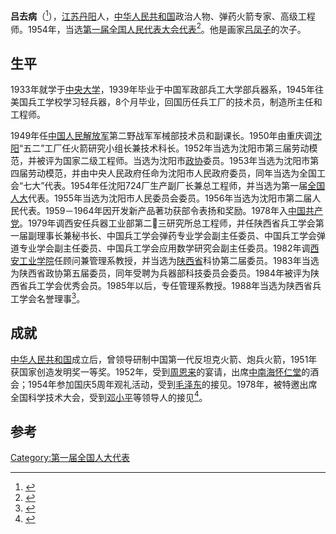 '''吕去病'''（{{bd|1915年|4月19日|2012年||catIdx=L吕}}<ref>{{Citeweb|url=http://www.sylmw.org/laomo_detail.aspx?id=5|title=吕去病|work=沈阳劳模网|accessdate=2020-02-06|archive-date=2020-08-07|archive-url=https://web.archive.org/web/20200807032520/http://sylmw.org/laomo_detail.aspx?id=5|dead-url=no}}</ref>），[[江苏|江苏]][[丹阳|丹阳]]人，[[中华人民共和国|中华人民共和国]]政治人物、弹药火箭专家、高级工程师。1954年，当选[[第一届全国人民代表大会代表名单|第一届全国人民代表大会代表]]<ref>{{cite book|author=全国人民代表大会常务委员会办公厅|title=中华人民共和国第一届全国人民代表大会代表名单|year=1955年|publisher=全国人民代表大会常务委员会办公厅|url=http://book.ucdrs.superlib.net/views/specific/2929/bookDetail.jsp?dxNumber=000005772167&d=546843D0AE2464CD1C95896344A85614&fenlei=04070402|access-date=2015-01-25|archive-date=2019-01-24|archive-url=https://web.archive.org/web/20190124105450/http://book.ucdrs.superlib.net/views/specific/2929/bookDetail.jsp?dxNumber=000005772167&d=546843D0AE2464CD1C95896344A85614&fenlei=04070402|dead-url=no}}</ref>。他是画家[[吕凤子|吕凤子]]的次子。

==生平==
1933年就学于[[國立中央大學_(南京)|中央大学]]，1939年毕业于中国军政部兵工大学部兵器系，1945年往美国兵工学校学习轻兵器，8个月毕业，回国历任兵工厂的技术员，制造所主任和工程师。

1949年任[[中国人民解放军|中国人民解放军]]第二野战军军械部技术员和副课长。1950年由重庆调[[沈阳|沈阳]]“五二”工厂任火箭研究小组长兼技术科长。1952年当选为沈阳市第三届劳动模范，并被评为国家二级工程师。当选为沈阳市[[政协|政协]]委员。1953年当选为沈阳市第四届劳动模范，并由中央人民政府任命为沈阳市人民政府委员，同年当选为全国工会“七大”代表。1954年任沈阳724厂生产副厂长兼总工程师，并当选为第一届[[全国人大|全国人大]]代表。1955年当选为沈阳市人民委员会委员。1956年当选为沈阳市第二届人民代表。1959－1964年因开发新产品著功获部令表扬和奖励。1978年入[[中国共产党|中国共产党]]。1979年调西安任兵器工业部第二三研究所总工程师，并任陕西省兵工学会第一届副理事长兼秘书长、中国兵工学会弹药专业学会副主任委员、中国兵工学会弹道专业学会副主任委员、中国兵工学会应用数学研究会副主任委员。1982年调[[西安工业学院|西安工业学院]]任顾问兼管理系教授，并当选为[[陕西省|陕西省]]科协第二届委员。1983年当选为陕西省政协第五届委员，同年受聘为兵器部科技委员会委员。1984年被评为陕西省兵工学会优秀会员。1985年以后，专任管理系教授。1988年当选为陕西省兵工学会名誉理事<ref>{{Citeweb|url=http://mren.bytravel.cn/history/10/lvqubing.html|title=吕去病_丹阳当代人物专题|accessdate=2020-02-06|archive-date=2020-02-05|archive-url=https://web.archive.org/web/20200205180527/http://mren.bytravel.cn/history/10/lvqubing.html|dead-url=no}}</ref>。
==成就==
[[中华人民共和国|中华人民共和国]]成立后，曾领导研制中国第一代反坦克火箭、炮兵火箭，1951年获国家创造发明奖一等奖。1952年，受到[[周恩来|周恩来]]的宴请，出席[[中南海|中南海]][[怀仁堂|怀仁堂]]的酒会；1954年参加国庆5周年观礼活动，受到[[毛泽东|毛泽东]]的接见。1978年，被特邀出席全国科学技术大会，受到[[邓小平|邓小平]]等领导人的接见<ref>{{Citeweb|url=https://wap.sogou.com/web/id=e273ca0f-b0ba-4019-9710-01b0117840be/keyword=%E5%90%95%E5%8E%BB%E7%97%85%20%E4%B8%9C%E5%8C%97%E6%9C%BA%E5%99%A8/sec=hiNqFKn4FrRaCAZpS8IYWg../vr=30000909/tc?spver=1&rcer=h9PEAlTUOAoD0a7A&dp=1&bid=sogou-mobp-7cfd5df443b4eb0d&is_per=0&pno=1&clk=1&url=http%3A%2F%2Fwww.huaxia.com%2Flasd%2Fhxrwk%2Fddrw%2Fdl%2F2003%2F10%2F493943.html&vrid=30000909&wml=0&linkid=1&clickTime=1580924526219&bilog=vrcid%3AotherLayout.876963e-vrcid%3AimgFlex.69405da&clickType=click|title=吕去病简介|work=华夏经纬网|accessdate=2020-02-06}}</ref>。

==参考==
{{reflist}}

[[Category:第一届全国人大代表|Category:第一届全国人大代表]]